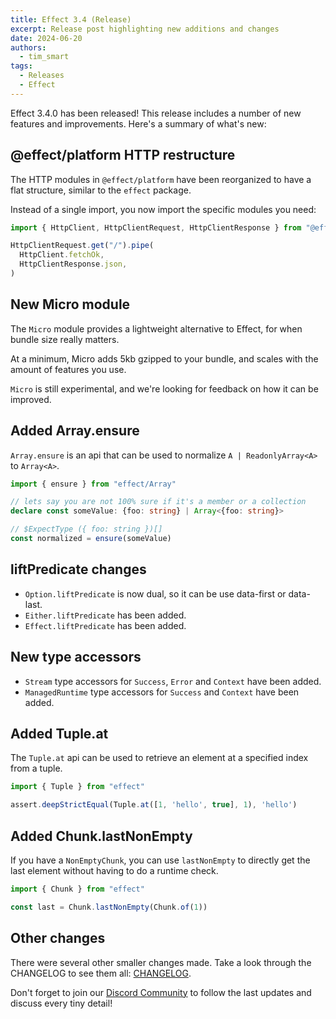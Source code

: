 ```yaml
---
title: Effect 3.4 (Release)
excerpt: Release post highlighting new additions and changes
date: 2024-06-20
authors:
  - tim_smart
tags:
  - Releases
  - Effect
---
```


Effect 3.4.0 has been released! This release includes a number of new features
and improvements. Here's a summary of what's new:

## @effect/platform HTTP restructure

The HTTP modules in `@effect/platform` have been reorganized to have a flat structure, similar to the `effect` package.

Instead of a single import, you now import the specific modules you need:

```ts showLineNumbers=false
import { HttpClient, HttpClientRequest, HttpClientResponse } from "@effect/platform"

HttpClientRequest.get("/").pipe(
  HttpClient.fetchOk,
  HttpClientResponse.json,
)
```

## New Micro module

The `Micro` module provides a lightweight alternative to Effect, for when bundle size really matters.

At a minimum, Micro adds 5kb gzipped to your bundle, and scales with the amount of features you use.

`Micro` is still experimental, and we're looking for feedback on how it can be improved.

## Added Array.ensure

`Array.ensure` is an api that can be used to normalize `A | ReadonlyArray<A>` to `Array<A>`.

```ts showLineNumbers=false
import { ensure } from "effect/Array"

// lets say you are not 100% sure if it's a member or a collection
declare const someValue: {foo: string} | Array<{foo: string}>

// $ExpectType ({ foo: string })[]
const normalized = ensure(someValue)
```

## liftPredicate changes

- `Option.liftPredicate` is now dual, so it can be use data-first or data-last.
- `Either.liftPredicate` has been added.
- `Effect.liftPredicate` has been added.

## New type accessors

- `Stream` type accessors for `Success`, `Error` and `Context` have been added.
- `ManagedRuntime` type accessors for `Success` and `Context` have been added.

## Added Tuple.at

The `Tuple.at` api can be used to retrieve an element at a specified index from a tuple.

```ts showLineNumbers=false
import { Tuple } from "effect"

assert.deepStrictEqual(Tuple.at([1, 'hello', true], 1), 'hello')
```

## Added Chunk.lastNonEmpty

If you have a `NonEmptyChunk`, you can use `lastNonEmpty` to directly get the last element without having to do a runtime check.

```ts showLineNumbers=false
import { Chunk } from "effect"

const last = Chunk.lastNonEmpty(Chunk.of(1))
```

## Other changes

There were several other smaller changes made. Take a look through the CHANGELOG to see them all: [CHANGELOG](https://github.com/Effect-TS/effect/blob/main/packages/effect/CHANGELOG.md).

Don't forget to join our [Discord Community](https://discord.gg/effect-ts) to follow the last updates and discuss every tiny detail!
